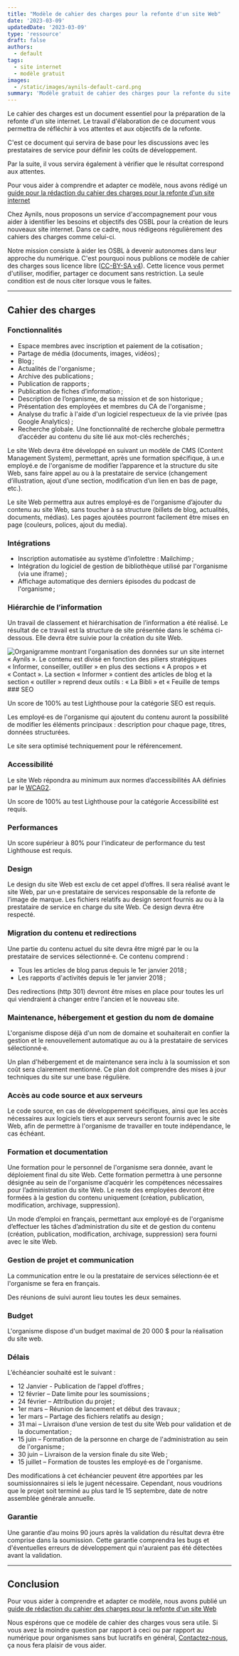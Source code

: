 ```yaml
---
title: "Modèle de cahier des charges pour la refonte d'un site Web"
date: '2023-03-09'
updatedDate: '2023-03-09'
type: 'ressource'
draft: false
authors:
  - default
tags:
  - site internet
  - modèle gratuit
images:
  - /static/images/aynils-default-card.png
summary: 'Modèle gratuit de cahier des charges pour la refonte du site internet de votre organisme sans but lucratif.'
---
```


Le cahier des charges est un document essentiel pour la préparation de la refonte d'un site internet. Le travail d'élaboration de ce document vous permettra de réfléchir à vos attentes et aux objectifs de la refonte.

C'est ce document qui servira de base pour les discussions avec les prestataires de service pour définir les coûts de développement.

Par la suite, il vous servira également à vérifier que le résultat correspond aux attentes.

Pour vous aider à comprendre et adapter ce modèle, nous avons rédigé un [guide pour la rédaction du cahier des charges pour la refonte d'un site internet](/information/guide-cahier-des-charges-refonte-site-internet)

Chez Aynils, nous proposons un service d'accompagnement pour vous aider à identifier les besoins et objectifs des OSBL pour la création de leurs nouveaux site internet. Dans ce cadre, nous rédigeons régulièrement des cahiers des charges comme celui-ci.

Notre mission consiste à aider les OSBL à devenir autonomes dans leur approche du numérique. C'est pourquoi nous publions ce modèle de cahier des charges sous licence libre ([CC-BY-SA v4](https://creativecommons.org/licenses/by-sa/4.0/deed.fr)). Cette licence vous permet d'utiliser, modifier, partager ce document sans restriction. La seule condition est de nous citer lorsque vous le faites.

<TOCInline toc={props.toc} toHeading={3} asDisclosure={true} />

---

## Cahier des charges

### Fonctionnalités

- Espace membres avec inscription et paiement de la cotisation ;
- Partage de média (documents, images, vidéos) ;
- Blog ;
- Actualités de l'organisme ;
- Archive des publications ;
- Publication de rapports ;
- Publication de fiches d’information ;
- Description de l’organisme, de sa mission et de son historique ;
- Présentation des employées et membres du CA de l'organisme ;
- Analyse du trafic à l'aide d'un logiciel respectueux de la vie privée (pas Google Analytics) ;
- Recherche globale. Une fonctionnalité de recherche globale permettra d’accéder au contenu du site lié aux mot-clés recherchés ;

Le site Web devra être développé en suivant un modèle de CMS (Content Management System), permettant, après une formation spécifique, à un.e employé.e de l'organisme de modifier l’apparence et la structure du site Web, sans faire appel au ou à la prestataire de service (changement d’illustration, ajout d’une section, modification d’un lien en bas de page, etc.).

Le site Web permettra aux autres employé·es de l'organisme d’ajouter du contenu au site Web, sans toucher à sa structure (billets de blog, actualités, documents, médias). Les pages ajoutées pourront facilement être mises en page (couleurs, polices, ajout du media).

### Intégrations

- Inscription automatisée au système d’infolettre : Mailchimp ;
- Intégration du logiciel de gestion de bibliothèque utilisé par l'organisme (via une iframe) ;
- Affichage automatique des derniers épisodes du podcast de l'organisme ;

### Hiérarchie de l’information

Un travail de classement et hiérarchisation de l’information a été réalisé. Le résultat de ce travail est la structure de site présentée dans le schéma ci-dessous. Elle devra être suivie pour la création du site Web.

<div style={{ width: '100%', height: '600px', position: 'relative' }}>
  <Image
    src="/static/images/blog/information-hierarchy.png"
    layout="fill"
    objectFit="contain"
    alt="Organigramme montrant l'organisation des données sur un site internet « Aynils ». Le contenu est divisé en fonction des piliers stratégiques « Informer, conseiller, outiller » en plus des sections « A propos » et « Contact ». La section « Informer » contient des articles de blog et la section « outiller » reprend deux outils : « La Bibli » et « Feuille de temps "
  />
</div>
### SEO

Un score de 100% au test Lighthouse pour la catégorie SEO est requis.

Les employé·es de l'organisme qui ajoutent du contenu auront la possibilité de modifier les éléments principaux : description pour chaque page, titres, données structurées.

Le site sera optimisé techniquement pour le référencement.

### Accessibilité

Le site Web répondra au minimum aux normes d’accessibilités AA définies par le [WCAG2](https://www.w3.org/WAI/standards-guidelines/wcag/).

Un score de 100% au test Lighthouse pour la catégorie Accessibilité est requis.

### Performances

Un score supérieur à 80% pour l'indicateur de performance du test Lighthouse est requis.

### Design

Le design du site Web est exclu de cet appel d’offres. Il sera réalisé avant le site Web, par un·e prestataire de services responsable de la refonte de l’image de marque. Les fichiers relatifs au design seront fournis au ou à la prestataire de service en charge du site Web. Ce design devra être respecté.

### Migration du contenu et redirections

Une partie du contenu actuel du site devra être migré par le ou la prestataire de services sélectionné·e. Ce contenu comprend :

- Tous les articles de blog parus depuis le 1er janvier 2018 ;
- Les rapports d'activités depuis le 1er janvier 2018 ;

Des redirections (http 301) devront être mises en place pour toutes les url qui viendraient à changer entre l'ancien et le nouveau site.

### Maintenance, hébergement et gestion du nom de domaine

L'organisme dispose déjà d'un nom de domaine et souhaiterait en confier la gestion et le renouvellement automatique au ou à la prestataire de services sélectionné·e.

Un plan d'hébergement et de maintenance sera inclu à la soumission et son coût sera clairement mentionné. Ce plan doit comprendre des mises à jour techniques du site sur une base régulière.

### Accès au code source et aux serveurs

Le code source, en cas de développement spécifiques, ainsi que les accès nécessaires aux logiciels tiers et aux serveurs seront fournis avec le site Web, afin de permettre à l'organisme de travailler en toute indépendance, le cas échéant.

### Formation et documentation

Une formation pour le personnel de l'organisme sera donnée, avant le déploiement final du site Web. Cette formation permettra à une personne désignée au sein de l'organisme d’acquérir les compétences nécessaires pour l’administration du site Web. Le reste des employées devront être formées à la gestion du contenu uniquement (création, publication, modification, archivage, suppression).

Un mode d’emploi en français, permettant aux employé·es de l'organisme d’effectuer les tâches d’administration du site et de gestion du contenu (création, publication, modification, archivage, suppression) sera fourni avec le site Web.

### Gestion de projet et communication

La communication entre le ou la prestataire de services sélectionn·ée et l'organisme se fera en français.

Des réunions de suivi auront lieu toutes les deux semaines.

### Budget

L'organisme dispose d'un budget maximal de 20 000 $ pour la réalisation du site web.

### Délais

L’échéancier souhaité est le suivant :

- 12 Janvier - Publication de l’appel d’offres ;
- 12 février – Date limite pour les soumissions ;
- 24 février – Attribution du projet ;
- 1er mars – Réunion de lancement et début des travaux ;
- 1er mars – Partage des fichiers relatifs au design ;
- 31 mai – Livraison d’une version de test du site Web pour validation et de la documentation ;
- 15 juin – Formation de la personne en charge de l'administration au sein de l'organisme ;
- 30 juin – Livraison de la version finale du site Web ;
- 15 juillet – Formation de toustes les employé·es de l'organisme.

Des modifications à cet échéancier peuvent être apportées par les soumissionnaires si iels le jugent nécessaire. Cependant, nous voudrions que le projet soit terminé au plus tard le 15 septembre, date de notre assemblée générale annuelle.

### Garantie

Une garantie d’au moins 90 jours après la validation du résultat devra être comprise dans la soumission. Cette garantie comprendra les bugs et d'éventuelles erreurs de développement qui n'auraient pas été détectées avant la validation.

---

## Conclusion

Pour vous aider à comprendre et adapter ce modèle, nous avons publié un [guide de rédaction du cahier des charges pour la refonte d'un site Web](/information/guide-cahier-des-charges-refonte-site-internet)

Nous espérons que ce modèle de cahier des charges vous sera utile. Si vous avez la moindre question par rapport à ceci ou par rapport au numérique pour organismes sans but lucratifs en général, [Contactez-nous](/contact), ça nous fera plaisir de vous aider.
